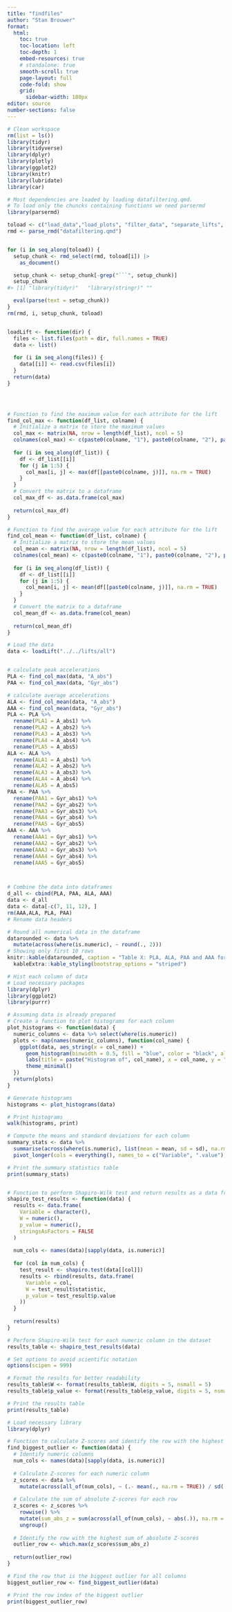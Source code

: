 ```yaml
---
title: "findfiles"
author: "Stan Brouwer"
format:
  html:
    toc: true
    toc-location: left
    toc-depth: 1
    embed-resources: true
    # standalone: true
    smooth-scroll: true
    page-layout: full
    code-fold: show
    grid:
      sidebar-width: 180px
editor: source
number-sections: false
---
```



::: column-page-right


```r
# Clean workspace
rm(list = ls())
library(tidyr)
library(tidyverse)
library(dplyr)
library(plotly)
library(ggplot2)
library(knitr)
library(lubridate)
library(car)

# Most dependencies are loaded by loading datafiltering.qmd.
# To load only the chuncks containing functions we need parsermd
library(parsermd)

toload <- c("load_data","load_plots", "filter_data", "separate_lifts", "visualise_seperate_lifts", "loadXsenseData2")
rmd <- parse_rmd("datafiltering.qmd")


for (i in seq_along(toload)) {
  setup_chunk <- rmd_select(rmd, toload[i]) |> 
    as_document()

  setup_chunk <- setup_chunk[-grep("```", setup_chunk)]
  setup_chunk
#> [1] "library(tidyr)"   "library(stringr)" ""                

  eval(parse(text = setup_chunk))             
}
rm(rmd, i, setup_chunk, toload)


loadLift <- function(dir) {
  files <- list.files(path = dir, full.names = TRUE)
  data <- list()
  
  for (i in seq_along(files)) {
    data[[i]] <- read.csv(files[i])
  }
  return(data)
}




# Function to find the maximum value for each attribute for the lift
find_col_max <- function(df_list, colname) {
  # Initialize a matrix to store the maximum values
  col_max <- matrix(NA, nrow = length(df_list), ncol = 5)
  colnames(col_max) <- c(paste0(colname, "1"), paste0(colname, "2"), paste0(colname, "3"), paste0(colname, "4"), paste0(colname, "5"))
  
  for (i in seq_along(df_list)) {
    df <- df_list[[i]]
    for (j in 1:5) {
      col_max[i, j] <- max(df[[paste0(colname, j)]], na.rm = TRUE)
    }
  }
  # Convert the matrix to a dataframe
  col_max_df <- as.data.frame(col_max)
  
  return(col_max_df)
}

# Function to find the average value for each attribute for the lift
find_col_mean <- function(df_list, colname) {
  # Initialize a matrix to store the mean values
  col_mean <- matrix(NA, nrow = length(df_list), ncol = 5)
  colnames(col_mean) <- c(paste0(colname, "1"), paste0(colname, "2"), paste0(colname, "3"), paste0(colname, "4"), paste0(colname, "5"))
  
  for (i in seq_along(df_list)) {
    df <- df_list[[i]]
    for (j in 1:5) {
      col_mean[i, j] <- mean(df[[paste0(colname, j)]], na.rm = TRUE)
    }
  }
  # Convert the matrix to a dataframe
  col_mean_df <- as.data.frame(col_mean)
  
  return(col_mean_df)
}
```

```r
# Load the data
data <- loadLift("../../lifts/all")


# calculate peak accelerations
PLA <- find_col_max(data, "A_abs")
PAA <- find_col_max(data, "Gyr_abs")

# calculate average accelerations
ALA <- find_col_mean(data, "A_abs")
AAA <- find_col_mean(data, "Gyr_abs")
PLA <- PLA %>%
  rename(PLA1 = A_abs1) %>%
  rename(PLA2 = A_abs2) %>%
  rename(PLA3 = A_abs3) %>%
  rename(PLA4 = A_abs4) %>%
  rename(PLA5 = A_abs5)
ALA <- ALA %>%
  rename(ALA1 = A_abs1) %>%
  rename(ALA2 = A_abs2) %>%
  rename(ALA3 = A_abs3) %>%
  rename(ALA4 = A_abs4) %>%
  rename(ALA5 = A_abs5)
PAA <- PAA %>%
  rename(PAA1 = Gyr_abs1) %>%
  rename(PAA2 = Gyr_abs2) %>%
  rename(PAA3 = Gyr_abs3) %>%
  rename(PAA4 = Gyr_abs4) %>%
  rename(PAA5 = Gyr_abs5)
AAA <- AAA %>%
  rename(AAA1 = Gyr_abs1) %>%
  rename(AAA2 = Gyr_abs2) %>%
  rename(AAA3 = Gyr_abs3) %>%
  rename(AAA4 = Gyr_abs4) %>%
  rename(AAA5 = Gyr_abs5)



# Combine the data into dataframes
d_all <- cbind(PLA, PAA, ALA, AAA)
data <- d_all
data <- data[-c(7, 11, 12), ]
rm(AAA,ALA, PLA, PAA)
# Rename data headers

# Round all numerical data in the dataframe
datarounded <- data %>%
  mutate(across(where(is.numeric), ~ round(., 2)))
# Showing only first 10 rows
knitr::kable(datarounded, caption = "Table X: PLA, ALA, PAA and AAA for each marker per participant") %>%
  kableExtra::kable_styling(bootstrap_options = "striped")
```

```r
# Hist each column of data
# Load necessary packages
library(dplyr)
library(ggplot2)
library(purrr)

# Assuming data is already prepared
# Create a function to plot histograms for each column
plot_histograms <- function(data) {
  numeric_columns <- data %>% select(where(is.numeric))
  plots <- map(names(numeric_columns), function(col_name) {
    ggplot(data, aes_string(x = col_name)) +
      geom_histogram(binwidth = 0.5, fill = "blue", color = "black", alpha = 0.7) +
      labs(title = paste("Histogram of", col_name), x = col_name, y = "Frequency") +
      theme_minimal()
  })
  return(plots)
}

# Generate histograms
histograms <- plot_histograms(data)

# Print histograms
walk(histograms, print)

```
```r
# Compute the means and standard deviations for each column
summary_stats <- data %>%
  summarise(across(where(is.numeric), list(mean = mean, sd = sd), na.rm = TRUE)) %>%
  pivot_longer(cols = everything(), names_to = c("Variable", ".value"), names_sep = "_")

# Print the summary statistics table
print(summary_stats)


# Function to perform Shapiro-Wilk test and return results as a data frame
shapiro_test_results <- function(data) {
  results <- data.frame(
    Variable = character(),
    W = numeric(),
    p_value = numeric(),
    stringsAsFactors = FALSE
  )
  
  num_cols <- names(data)[sapply(data, is.numeric)]
  
  for (col in num_cols) {
    test_result <- shapiro.test(data[[col]])
    results <- rbind(results, data.frame(
      Variable = col,
      W = test_result$statistic,
      p_value = test_result$p.value
    ))
  }
  
  return(results)
}

# Perform Shapiro-Wilk test for each numeric column in the dataset
results_table <- shapiro_test_results(data)

# Set options to avoid scientific notation
options(scipen = 999)

# Format the results for better readability
results_table$W <- format(results_table$W, digits = 5, nsmall = 5)
results_table$p_value <- format(results_table$p_value, digits = 5, nsmall = 5)

# Print the results table
print(results_table)


```
```r
# Load necessary library
library(dplyr)

# Function to calculate Z-scores and identify the row with the highest sum of absolute Z-scores
find_biggest_outlier <- function(data) {
  # Identify numeric columns
  num_cols <- names(data)[sapply(data, is.numeric)]
  
  # Calculate Z-scores for each numeric column
  z_scores <- data %>%
    mutate(across(all_of(num_cols), ~ (.- mean(., na.rm = TRUE)) / sd(., na.rm = TRUE)))
  
  # Calculate the sum of absolute Z-scores for each row
  z_scores <- z_scores %>%
    rowwise() %>%
    mutate(sum_abs_z = sum(across(all_of(num_cols), ~ abs(.)), na.rm = TRUE)) %>%
    ungroup()
  
  # Identify the row with the highest sum of absolute Z-scores
  outlier_row <- which.max(z_scores$sum_abs_z)
  
  return(outlier_row)
}

# Find the row that is the biggest outlier for all columns
biggest_outlier_row <- find_biggest_outlier(data)

# Print the row index of the biggest outlier
print(biggest_outlier_row)



```
:::
